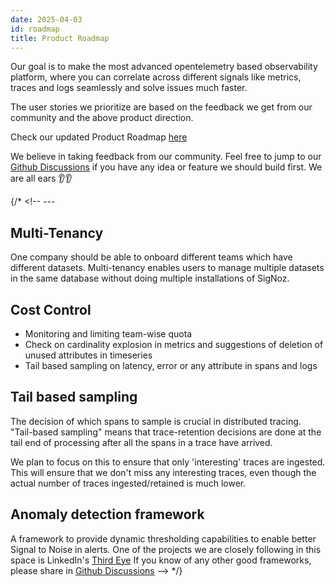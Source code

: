 ```yaml
---
date: 2025-04-03
id: roadmap
title: Product Roadmap
---
```


Our goal is to make the most advanced opentelemetry based observability platform, where you can correlate across different signals like metrics, traces and logs seamlessly and solve issues much faster. 

The user stories we prioritize are based on the feedback we get from our community and the above product direction.

Check our updated Product Roadmap [here](https://github.com/orgs/SigNoz/projects/18/views/1)

We believe in taking feedback from our community. Feel free to jump to our [Github Discussions](https://github.com/ezeslucky/monitrix.git/signoz/discussions) if you have any idea or feature we should build first. We are all ears 👂👂

{/* <!-- ---

## Multi-Tenancy
One company should be able to onboard different teams which have different datasets. Multi-tenancy enables users to manage multiple datasets in the same database without doing multiple installations of SigNoz.

## Cost Control
- Monitoring and limiting team-wise quota
- Check on cardinality explosion in metrics and suggestions of deletion of unused attributes in timeseries
- Tail based sampling on latency, error or any attribute in spans and logs

## Tail based sampling

The decision of which spans to sample is crucial in distributed tracing. "Tail-based sampling" means that trace-retention decisions are done at the tail end of processing after all the spans in a trace have arrived.

We plan to focus on this to ensure that only 'interesting' traces are ingested. This will ensure that we don't miss any interesting traces, even though the actual number of traces ingested/retained is much lower.


## Anomaly detection framework

A framework to provide dynamic thresholding capabilities to enable better Signal to Noise in alerts. One of the projects we are closely following in this space is LinkedIn's [Third Eye](https://engineering.linkedin.com/blog/2019/01/introducing-thirdeye--linkedins-business-wide-monitoring-platfor) If you know of any other good frameworks, please share in [Github Discussions](https://github.com/ezeslucky/monitrix.git/signoz/discussions) --> */}


